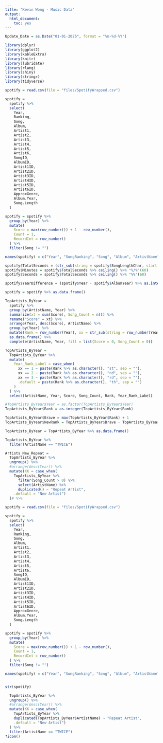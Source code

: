 ```yaml
---
title: "Kevin Wong - Music Data"
output:
  html_document:
    toc: yes
---
```


```r
Update_Date = as.Date("01-01-2025", format = "%m-%d-%Y")

library(dplyr)
library(ggplot2)
library(kableExtra)
library(knitr)
library(lubridate)
library(rlang)
library(shiny)
library(stringr)
library(tidyverse)
```


```r
spotify = read.csv(file = "files/SpotifyWrapped.csv")

spotify =
  spotify %>%
  select(
    Year,
    Ranking,
    Song,
    Album,
    Artist1,
    Artist2,
    Artist3,
    Artist4,
    Artist5,
    Artist6,
    SongID,
    AlbumID,
    Artist1ID,
    Artist2ID,
    Artist3ID,
    Artist4ID,
    Artist5ID,
    Artist6ID,
    ApproxGenre,
    Album.Year,
    Song.Length
  )

spotify = spotify %>%
  group_by(Year) %>%
  mutate(
    Score = max(row_number()) + 1 - row_number(),
    Count = 1,
    RecordInt = row_number()
  ) %>%
  filter(Song != "")

names(spotify) = c("Year", "SongRanking", "Song", "Album", "ArtistName", "Artist2Name", "Artist3Name", "Artist4Name", "Artist5Name", "Artist6Name", "SongID", "AlbumID", "Artist1ID", "Artist2ID", "Artist3ID", "Artist4ID", "Artist5ID", "Artist6ID", "Genre", "AlbumYear", "SongLengthChar", "Score", "Count", "RecordInt")

spotify$TotalSeconds = (str_sub(string = spotify$SongLengthChar, start = 1, end = 1) %>% as.integer() * 60) + str_sub(string = spotify$SongLengthChar, start = 3) %>% as.integer()
spotify$Minutes = spotify$TotalSeconds %>% ceiling() %>% "%/%"(60)
spotify$Seconds = spotify$TotalSeconds %>% ceiling() %>% "%%"(60)

spotify$YearDifference = (spotify$Year - spotify$AlbumYear) %>% as.integer()

spotify = spotify %>% as.data.frame()
```




```r
TopArtists_ByYear =
  spotify %>%
  group_by(ArtistName, Year) %>%
  summarize(xt = sum(Score), Song_Count = n()) %>%
  rename("Score" = xt) %>%
  arrange(Year, desc(Score), ArtistName) %>%
  group_by(Year) %>%
  mutate(Rank = row_number(Year), xx = str_sub(string = row_number(Year), start = (row_number(Year) %>% str_length()), end = 100) %>% as.integer()) %>%
  as.data.frame() %>%
  complete(ArtistName, Year, fill = list(Score = 0, Song_Count = 0))

TopArtists_ByYear = 
  TopArtists_ByYear %>%
  mutate(
    Year_Rank_Label = case_when(
      xx == 1 ~ paste(Rank %>% as.character(), "st", sep = ""),
      xx == 2 ~ paste(Rank %>% as.character(), "nd", sep = ""),
      xx == 3 ~ paste(Rank %>% as.character(), "rd", sep = ""),
      .default = paste(Rank %>% as.character(), "th", sep = "")
    )
  ) %>%
  select(ArtistName, Year, Score, Song_Count, Rank, Year_Rank_Label)

#TopArtists_ByYear$Year = as.factor(TopArtists_ByYear$Year)
TopArtists_ByYear$Rank = as.integer(TopArtists_ByYear$Rank)

TopArtists_ByYear$Brave = max(TopArtists_ByYear$Rank) + 1
TopArtists_ByYear$NewRank = TopArtists_ByYear$Brave - TopArtists_ByYear$Rank

TopArtists_ByYear = TopArtists_ByYear %>% as.data.frame()

TopArtists_ByYear %>%
  filter(ArtistName == "TWICE")
```


```r
Artists_New_Repeat =
  TopArtists_ByYear %>%
  ungroup() %>%
  #arrange(desc(Year)) %>%
  mutate(KK = case_when(
    TopArtists_ByYear %>%
      filter(Song_Count > 0) %>%
      select(ArtistName) %>%
      duplicated() ~ "Repeat Artist",
    .default = "New Artist")
  )# %>%
```


```r

spotify = read.csv(file = "files/SpotifyWrapped.csv")

spotify =
  spotify %>%
  select(
    Year,
    Ranking,
    Song,
    Album,
    Artist1,
    Artist2,
    Artist3,
    Artist4,
    Artist5,
    Artist6,
    SongID,
    AlbumID,
    Artist1ID,
    Artist2ID,
    Artist3ID,
    Artist4ID,
    Artist5ID,
    Artist6ID,
    ApproxGenre,
    Album.Year,
    Song.Length
  )

spotify = spotify %>%
  group_by(Year) %>%
  mutate(
    Score = max(row_number()) + 1 - row_number(),
    Count = 1,
    RecordInt = row_number()
  ) %>%
  filter(Song != "")

names(spotify) = c("Year", "SongRanking", "Song", "Album", "ArtistName", "Artist2Name", "Artist3Name", "Artist4Name", "Artist5Name", "Artist6Name", "SongID", "AlbumID", "Artist1ID", "Artist2ID", "Artist3ID", "Artist4ID", "Artist5ID", "Artist6ID", "Genre", "AlbumYear", "SongLengthChar", "Score", "Count", "RecordInt")


str(spotify)
```



```r
  TopArtists_ByYear %>%
  ungroup() %>%
  #arrange(desc(Year)) %>%
  mutate(KK = case_when(
    TopArtists_ByYear %>%
    duplicated(TopArtists_ByYear$ArtistName) ~ "Repeat Artist",
    .default = "New Artist")
  ) %>%
  filter(ArtistName == "TWICE")
?icon()
```


